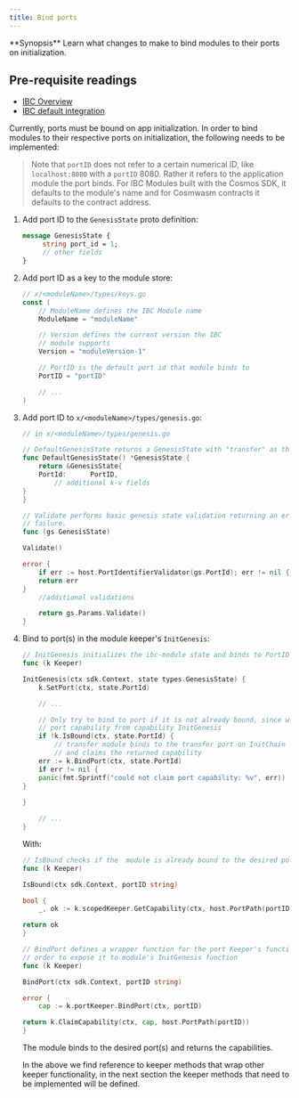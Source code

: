 ```yaml
---
title: Bind ports
---
```


<Note>
**Synopsis**
Learn what changes to make to bind modules to their ports on initialization.
</Note>

<Note>

## Pre-requisite readings

* [IBC Overview](/docs/ibc/v4.6.x/ibc/overview.mdx)
* [IBC default integration](/docs/ibc/v4.6.x/ibc/integration.mdx)

</Note>
Currently, ports must be bound on app initialization. In order to bind modules to their respective ports on initialization, the following needs to be implemented:

> Note that `portID` does not refer to a certain numerical ID, like `localhost:8080` with a `portID` 8080. Rather it refers to the application module the port binds. For IBC Modules built with the Cosmos SDK, it defaults to the module's name and for Cosmwasm contracts it defaults to the contract address.

1. Add port ID to the `GenesisState` proto definition:

   ```protobuf
   message GenesisState {
        string port_id = 1;
        // other fields
   }
   ```

2. Add port ID as a key to the module store:

   ```go expandable
   // x/<moduleName>/types/keys.go
   const (
       // ModuleName defines the IBC Module name
       ModuleName = "moduleName"

       // Version defines the current version the IBC
       // module supports
       Version = "moduleVersion-1"

       // PortID is the default port id that module binds to
       PortID = "portID"

       // ...
   )
   ```

3. Add port ID to `x/<moduleName>/types/genesis.go`:

   ```go expandable
   // in x/<moduleName>/types/genesis.go

   // DefaultGenesisState returns a GenesisState with "transfer" as the default PortID.
   func DefaultGenesisState() *GenesisState {
       return &GenesisState{
       PortId:      PortID,
           // additional k-v fields
   }
   }

   // Validate performs basic genesis state validation returning an error upon any
   // failure.
   func (gs GenesisState)

   Validate()

   error {
       if err := host.PortIdentifierValidator(gs.PortId); err != nil {
       return err
   }
       //additional validations

       return gs.Params.Validate()
   }
   ```

4. Bind to port(s) in the module keeper's `InitGenesis`:

   ```go expandable
   // InitGenesis initializes the ibc-module state and binds to PortID.
   func (k Keeper)

   InitGenesis(ctx sdk.Context, state types.GenesisState) {
       k.SetPort(ctx, state.PortId)

       // ...

       // Only try to bind to port if it is not already bound, since we may already own
       // port capability from capability InitGenesis
       if !k.IsBound(ctx, state.PortId) {
           // transfer module binds to the transfer port on InitChain
           // and claims the returned capability
       err := k.BindPort(ctx, state.PortId)
       if err != nil {
       panic(fmt.Sprintf("could not claim port capability: %v", err))
   }
    
   }

       // ...
   }
   ```

   With:

   ```go expandable
   // IsBound checks if the  module is already bound to the desired port
   func (k Keeper)

   IsBound(ctx sdk.Context, portID string)

   bool {
       _, ok := k.scopedKeeper.GetCapability(ctx, host.PortPath(portID))

   return ok
   }

   // BindPort defines a wrapper function for the port Keeper's function in
   // order to expose it to module's InitGenesis function
   func (k Keeper)

   BindPort(ctx sdk.Context, portID string)

   error {
       cap := k.portKeeper.BindPort(ctx, portID)

   return k.ClaimCapability(ctx, cap, host.PortPath(portID))
   }
   ```

   The module binds to the desired port(s) and returns the capabilities.

   In the above we find reference to keeper methods that wrap other keeper functionality, in the next section the keeper methods that need to be implemented will be defined.

